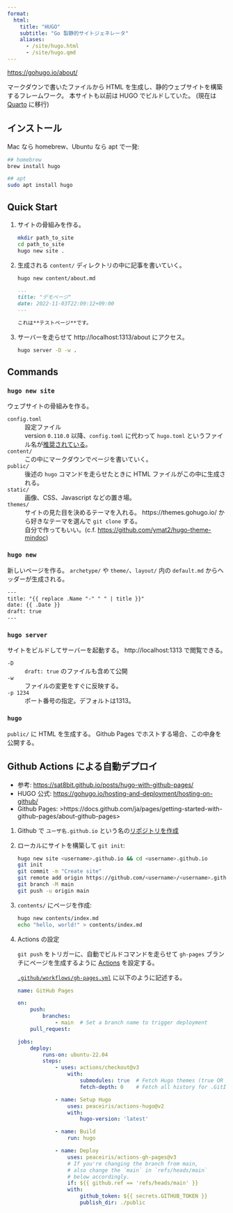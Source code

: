```yaml
---
format:
  html:
    title: "HUGO"
    subtitle: "Go 製静的サイトジェネレータ"
    aliases:
      - /site/hugo.html
      - /site/hugo.qmd
---
```


<https://gohugo.io/about/>

マークダウンで書いたファイルから HTML を生成し、静的ウェブサイトを構築するフレームワーク。
本サイトも以前は HUGO でビルドしていた。
(現在は [Quarto](/cli/quarto.qmd) に移行)


## インストール

Mac なら homebrew、Ubuntu なら apt で一発:

```sh
## homebrew
brew install hugo

## apt
sudo apt install hugo
```


## Quick Start

1. サイトの骨組みを作る。

	```sh
	mkdir path_to_site
	cd path_to_site
	hugo new site .
	```

1. 生成される `content/` ディレクトリの中に記事を書いていく。

	```sh
	hugo new content/about.md
	```

	```.md
	---
	title: "デモページ"
	date: 2022-11-03T22:09:12+09:00
	---

	これは**テストページ**です。
	```

2. サーバーを走らせて http://localhost:1313/about にアクセス。

	```sh
	hugo server -D -w .
	```


## Commands

### `hugo new site`

ウェブサイトの骨組みを作る。

`config.toml`
:	設定ファイル
:	version `0.110.0` 以降、`config.toml` に代わって
  `hugo.toml` というファイル名が[推奨されている](https://gohugo.io/getting-started/configuration/#hugotoml-vs-configtoml)。

`content/`
:	この中にマークダウンでページを書いていく。

`public/`
:	後述の `hugo` コマンドを走らせたときに HTML ファイルがこの中に生成される。

`static/`
:	画像、CSS、Javascript などの置き場。

`themes/`
:	サイトの見た目を決めるテーマを入れる。
	https://themes.gohugo.io/ から好きなテーマを選んで `git clone` する。
:	自分で作ってもいい。(c.f. <https://github.com/ymat2/hugo-theme-mindoc>)

### `hugo new`

新しいページを作る。
`archetype/` や `theme/`、`layout/` 内の `default.md` からヘッダーが生成される。

```txt
---
title: "{{ replace .Name "-" " " | title }}"
date: {{ .Date }}
draft: true
---
```

### `hugo server`

サイトをビルドしてサーバーを起動する。
http://localhost:1313 で閲覧できる。

`-D`
:	`draft: true` のファイルも含めて公開

`-w`
:	ファイルの変更をすぐに反映する。

`-p 1234`
:	ポート番号の指定。デフォルトは1313。


### `hugo`

`public/` に HTML を生成する。
Github Pages でホストする場合、この中身を公開する。


## Github Actions による自動デプロイ

- 参考: <https://sat8bit.github.io/posts/hugo-with-github-pages/>
- HUGO 公式: <https://gohugo.io/hosting-and-deployment/hosting-on-github/>
- Github Pages: >https://docs.github.com/ja/pages/getting-started-with-github-pages/about-github-pages>

1. Github で `ユーザ名.github.io` という名の[リポジトリを作成](/cli/git.qmd)

2. ローカルにサイトを構築して `git init`:

	```sh
	hugo new site <username>.github.io && cd <username>.github.io
	git init
	git commit -m "Create site"
	git remote add origin https://github.com/<username>/<username>.github.io.git
	git branch -M main
	git push -u origin main
	```

3. `contents/` にページを作成:

	```sh
	hugo new contents/index.md
	echo "hello, world!" > contents/index.md
	```

4. Actions の設定

	`git push` をトリガーに、自動でビルドコマンドを走らせて
	`gh-pages` ブランチにページを生成するように
	[Actions](https://github.co.jp/features/actions) を設定する。

	[`.github/workflows/gh-pages.yml`](https://github.com/ymat2/ymat2.github.io/blob/main/.github/workflows/gh-pages.yml)
	に以下のように記述する。

	```.yaml
	name: GitHub Pages

	on:
		push:
			branches:
				- main  # Set a branch name to trigger deployment
		pull_request:

	jobs:
		deploy:
			runs-on: ubuntu-22.04
			steps:
				- uses: actions/checkout@v3
					with:
						submodules: true  # Fetch Hugo themes (true OR recursive)
						fetch-depth: 0    # Fetch all history for .GitInfo and .Lastmod

				- name: Setup Hugo
					uses: peaceiris/actions-hugo@v2
					with:
						hugo-version: 'latest'

				- name: Build
					run: hugo

				- name: Deploy
					uses: peaceiris/actions-gh-pages@v3
					# If you're changing the branch from main,
					# also change the `main` in `refs/heads/main`
					# below accordingly.
					if: ${{ github.ref == 'refs/heads/main' }}
					with:
						github_token: ${{ secrets.GITHUB_TOKEN }}
						publish_dir: ./public
	```

